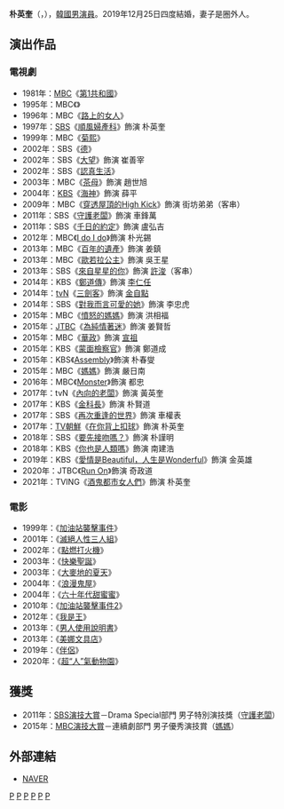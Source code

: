{{Distinguish|朴英規}}
{{藝人
|姓名 = 朴英奎
|類型 = 男演員
|圖片 = Parkyeonggyu2020.png
|圖片尺寸 = 
|圖片簡介 = 
|本名 = 
|外文名 = 박영규
|外文 = ko
|羅馬拼音 =  Park Young Kyu
|英文名 =
|暱稱 =
|其他藝名 = 
|國籍 = {{KOR}}
|出生日期 = {{birth_date_and_age|1953|10|28}}
|出生地點 = {{KOR}}[[大田廣域市|大田廣域市]]
|宗教信仰 = 
|語言 = [[韓語|韓語]]
|職業 = [[演員|演員]]
|教育程度 = [[首爾藝術大學|首爾藝術大學]]戲劇電影科
|配偶  =
|出道作 = 
|出道日期 = 1985年
|代表作 = 
|活躍年代 =
|唱片公司 = 
|經紀公司 = 
|相關團體 = 
|網站 = 
}}

'''朴英奎'''（{{lang-ko|박영규}}，{{bd|1953年|10月28日}}），[[韓國|韓國]][[男演員|男演員]]。2019年12月25日四度結婚，妻子是圈外人。

== 演出作品 ==
=== 電視劇 ===
*1981年：[[文化廣播_(韓國)|MBC]]《[[第1共和國_(電視劇)|第1共和國]]》
*1995年：MBC《{{link-ko|崔承喜 (電視劇)|최승희 (드라마)|崔承喜}}》
*1996年：MBC《[[路上的女人|路上的女人]]》
*1997年：[[SBS_(韓國)|SBS]]《[[順風婦產科|順風婦產科]]》飾演 朴英奎
*1999年：MBC《[[菊熙|菊熙]]》
*2002年：SBS《[[德(電視劇)|德]]》
*2002年：SBS《[[大望|大望]]》飾演 崔善宰
*2002年：SBS《[[認真生活|認真生活]]》
*2003年：MBC《[[茶母_(電視劇)|茶母]]》飾演 趙世旭
*2004年：[[韓國放送公社|KBS]]《[[海神_(電視劇)|海神]]》飾演 薛平
*2009年：MBC《[[穿透屋頂的High_Kick|穿透屋頂的High Kick]]》飾演 街坊弟弟（客串）
*2011年：SBS《[[守護老闆|守護老闆]]》飾演 車鋒萬
*2011年：SBS《[[千日的約定|千日的約定]]》飾演 盧弘吉
*2012年：MBC《[[I_do_I_do|I do I do]]》飾演 朴光錫
*2013年：MBC《[[百年的遺產|百年的遺產]]》飾演 姜鎮
*2013年：MBC《[[歐若拉公主|歐若拉公主]]》飾演 吳王星
*2013年：SBS《[[來自星星的你|來自星星的你]]》飾演 [[許浚|許浚]]（客串）
*2014年：KBS《[[鄭道傳_(電視劇)|鄭道傳]]》飾演 [[李仁任|李仁任]]
*2014年：[[tvN|tvN]]《[[三劍客_(電視劇)|三劍客]]》飾演 [[金自點|金自點]]
*2014年：SBS《[[對我而言可愛的她|對我而言可愛的她]]》飾演 李忠虎
*2015年：MBC《[[憤怒的媽媽|憤怒的媽媽]]》飾演 洪相福
*2015年：[[JTBC|JTBC]]《[[為純情著迷|為純情著迷]]》飾演 姜賢哲
*2015年：MBC《[[華政|華政]]》飾演 [[朝鮮宣祖|宣祖]]
*2015年：KBS《[[蒙面檢察官|蒙面檢察官]]》飾演 鄭道成
*2015年：KBS《[[Assembly|Assembly]]》飾演 朴春燮
*2015年：MBC《[[媽媽_(2015年電視劇)|媽媽]]》飾演 嚴日南
*2016年：MBC《[[Monster_(電視劇)|Monster]]》飾演 都忠
*2017年：tvN《[[內向的老闆|內向的老闆]]》飾演 黃英奎
*2017年：KBS《[[金科長|金科長]]》飾演 朴賢道
*2017年：SBS《[[再次重逢的世界_(電視劇)|再次重逢的世界]]》飾演 車權表
*2017年：[[TV朝鮮|TV朝鮮]]《[[在你背上扣球|在你背上扣球]]》飾演 朴英奎 
*2018年：SBS《[[要先接吻嗎？|要先接吻嗎？]]》飾演 朴謹明
*2018年：KBS《[[你也是人類嗎|你也是人類嗎]]》飾演 南建浩
*2019年：KBS《[[愛情是Beautiful，人生是Wonderful|愛情是Beautiful，人生是Wonderful]]》飾演 金英雄
*2020年：JTBC《[[Run_On|Run On]]》飾演 奇政道
*2021年：TVING《[[酒鬼都市女人們|酒鬼都市女人們]]》飾演 朴英奎

=== 電影 ===
*1999年：《[[加油站襲擊事件|加油站襲擊事件]]》
*2001年：《[[滅絕人性三人組|滅絕人性三人組]]》
*2002年：《[[點燃打火機|點燃打火機]]》
*2003年：《[[快樂聖誕|快樂聖誕]]》
*2003年：《[[大麥地的夏天|大麥地的夏天]]》
*2004年：《[[浪漫鬼屋|浪漫鬼屋]]》
*2004年：《[[六十年代甜蜜蜜|六十年代甜蜜蜜]]》
*2010年：《[[加油站襲擊事件2|加油站襲擊事件2]]》
*2012年：《[[我是王|我是王]]》
*2013年：《[[男人使用說明書|男人使用說明書]]》
*2013年：《[[美娜文具店|美娜文具店]]》
*2019年：《[[伴侶_(電影)|伴侶]]》
*2020年：《[[超“人”氣動物園|超“人”氣動物園]]》

== 獲獎 ==
*2011年：[[SBS演技大賞|SBS演技大賞]]－Drama Special部門 男子特別演技獎（[[守護老闆|守護老闆]]）
*2015年：[[MBC演技大賞|MBC演技大賞]]－連續劇部門 男子優秀演技賞（[[媽媽_(2015年電視劇)|媽媽]]）

== 外部連結 ==
*[http://people.search.naver.com/search.naver?where=nexearch&query=%EB%B0%95%EC%98%81%EA%B7%9C&sm=tab_txc&ie=utf8&key=PeopleService&os=96019 NAVER] {{Wayback|url=http://people.search.naver.com/search.naver?where=nexearch&query=%EB%B0%95%EC%98%81%EA%B7%9C&sm=tab_txc&ie=utf8&key=PeopleService&os=96019 |date=20200404153719 }}{{ko}}

[[Category:韓國電視演員|P]]
[[Category:韓國電影演員|P]]
[[Category:首爾藝術大學校友|P]]
[[Category:大田廣域市出身人物|P]]
[[Category:朴姓|P]]
[[Category:韓國男演員|P]]